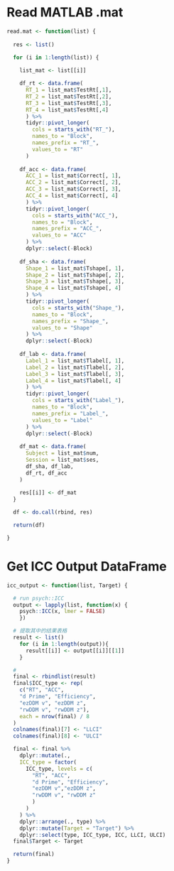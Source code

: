 # Read MATLAB .mat
```r
read.mat <- function(list) {
  
  res <- list()
  
  for (i in 1:length(list)) {

    list_mat <- list[[i]]

    df_rt <- data.frame(
      RT_1 = list_mat$TestRt[,1],
      RT_2 = list_mat$TestRt[,2],
      RT_3 = list_mat$TestRt[,3],
      RT_4 = list_mat$TestRt[,4]
      ) %>%
      tidyr::pivot_longer(
        cols = starts_with("RT_"),
        names_to = "Block",
        names_prefix = "RT_",
        values_to = "RT"
      ) 
      
    df_acc <- data.frame(
      ACC_1 = list_mat$Correct[, 1],
      ACC_2 = list_mat$Correct[, 2],
      ACC_3 = list_mat$Correct[, 3],
      ACC_4 = list_mat$Correct[, 4]
      ) %>%
      tidyr::pivot_longer(
        cols = starts_with("ACC_"),
        names_to = "Block",
        names_prefix = "ACC_",
        values_to = "ACC"
      ) %>%
      dplyr::select(-Block)
    
    df_sha <- data.frame(
      Shape_1 = list_mat$Tshape[, 1],
      Shape_2 = list_mat$Tshape[, 2],
      Shape_3 = list_mat$Tshape[, 3],
      Shape_4 = list_mat$Tshape[, 4]
      ) %>%
      tidyr::pivot_longer(
        cols = starts_with("Shape_"),
        names_to = "Block",
        names_prefix = "Shape_",
        values_to = "Shape"
      ) %>%
      dplyr::select(-Block)
    
    df_lab <- data.frame(
      Label_1 = list_mat$Tlabel[, 1],
      Label_2 = list_mat$Tlabel[, 2],
      Label_3 = list_mat$Tlabel[, 3],
      Label_4 = list_mat$Tlabel[, 4]
      ) %>%
      tidyr::pivot_longer(
        cols = starts_with("Label_"),
        names_to = "Block",
        names_prefix = "Label_",
        values_to = "Label"
      ) %>%
      dplyr::select(-Block)
    
    df_mat <- data.frame(
      Subject = list_mat$num,
      Session = list_mat$ses,
      df_sha, df_lab,
      df_rt, df_acc
    )
    
    res[[i]] <- df_mat
  }

  df <- do.call(rbind, res)

  return(df)

}
```

# Get ICC Output DataFrame
```r
icc_output <- function(list, Target) {

  # run psych::ICC
  output <- lapply(list, function(x) {
    psych::ICC(x, lmer = FALSE)
    })

  # 提取其中的结果表格
  result <- list()
    for (i in 1:length(output)){
      result[[i]] <- output[[i]][[1]]
    }

  #
  final <- rbindlist(result)
  final$ICC_type <- rep(
    c("RT", "ACC",
    "d Prime", "Efficiency",
    "ezDDM v", "ezDDM z",
    "rwDDM v", "rwDDM z"),
    each = nrow(final) / 8
  )
  colnames(final)[7] <- "LLCI"
  colnames(final)[8] <- "ULCI"

  final <- final %>%
    dplyr::mutate(.,
    ICC_type = factor(
      ICC_type, levels = c(
        "RT", "ACC",
        "d Prime", "Efficiency",
        "ezDDM v","ezDDM z",
        "rwDDM v", "rwDDM z"
        )
      )
    ) %>%
    dplyr::arrange(., type) %>%
    dplyr::mutate(Target = "Target") %>%
    dplyr::select(type, ICC_type, ICC, LLCI, ULCI)
  final$Target <- Target

  return(final)
}
```
